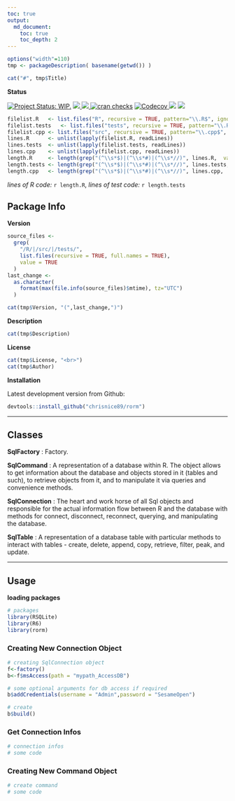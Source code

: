 ```yaml
---
toc: true
output:
  md_document:
    toc: true
    toc_depth: 2
---
```


<!-- README.md is generated from README.Rmd. Please edit that file -->

```r
options("width"=110)
tmp <- packageDescription( basename(getwd()) )
```

```r
cat("#", tmp$Title)
```


**Status**

[![Project Status: WIP.](https://www.repostatus.org/badges/latest/wip.svg)](http://www.repostatus.org/#wip)
<a href="https://travis-ci.org/chrisnice89/rorm">
<img src="https://api.travis-ci.org/chrisnice89/rorm.svg?branch=master">
<a/>
<a href="https://cran.r-project.org/package=rorm">
<img src="http://www.r-pkg.org/badges/version/rorm">
</a>
[![cran checks](https://cranchecks.info/badges/summary/reshape)](https://cran.r-project.org/web/checks/check_results_reshape.html)
<a href="https://codecov.io/gh/chrisnice89/rorm">
<img src="https://codecov.io/gh/chrisnice89/rorm/branch/master/graph/badge.svg" alt="Codecov" />
</a>
<img src="http://cranlogs.r-pkg.org/badges/grand-total/rorm">
<img src="http://cranlogs.r-pkg.org/badges/rorm">


```r
filelist.R   <- list.files("R", recursive = TRUE, pattern="\\.R$", ignore.case = TRUE, full.names = TRUE)
filelist.tests   <- list.files("tests", recursive = TRUE, pattern="\\.R$", ignore.case = TRUE, full.names = TRUE)
filelist.cpp <- list.files("src", recursive = TRUE, pattern="\\.cpp$", ignore.case = TRUE, full.names = TRUE)
lines.R      <- unlist(lapply(filelist.R, readLines))
lines.tests  <- unlist(lapply(filelist.tests, readLines))
lines.cpp    <- unlist(lapply(filelist.cpp, readLines))
length.R     <- length(grep("(^\\s*$)|(^\\s*#)|(^\\s*//)", lines.R,  value = TRUE, invert = TRUE))
length.tests <- length(grep("(^\\s*$)|(^\\s*#)|(^\\s*//)", lines.tests,  value = TRUE, invert = TRUE))
length.cpp   <- length(grep("(^\\s*$)|(^\\s*#)|(^\\s*//)", lines.cpp,  value = TRUE, invert = TRUE))
```

*lines of R code:* `r length.R`, *lines of test code:* `r length.tests`


## Package Info

**Version**

```r
source_files <- 
  grep(
    "/R/|/src/|/tests/",
    list.files(recursive = TRUE, full.names = TRUE), 
    value = TRUE
  )
last_change <- 
  as.character(
    format(max(file.info(source_files)$mtime), tz="UTC")
  )
```


```r
cat(tmp$Version, "(",last_change,")")
```


**Description**

```r
cat(tmp$Description)
```


**License**

```r
cat(tmp$License, "<br>")
cat(tmp$Author)
```


**Installation**

Latest development version from Github:

```r
devtools::install_github("chrisnice89/rorm")
```



------------------------------------------------------------------------

## Classes

**SqlFactory** : Factory. 

**SqlCommand** : A representation of a database within R. The object allows to 
get information about the database and objects stored in it (tables and such), 
to retrieve objects from it, and to manipulate it via queries and convenience methods. 

**SqlConnection** : The heart and work horse of all Sql objects and responsible for 
the actual information flow between R and the database with methods for connect, 
disconnect, reconnect, querying, and manipulating the database. 

**SqlTable** : A representation of a database table with particular methods to interact with tables - create, delete, append, copy, retrieve, filter, peak, 
and update.


------------------------------------------------------------------------


## Usage

**loading packages**

```r
# packages
library(RSQLite)
library(R6)
library(rorm)
```


### Creating New Connection Object

```r
# creating SqlConnection object
f<-factory()
b<-f$msAccess(path = "mypath_AccessDB")

# some optional arguments for db access if required
b$addCredentials(username = "Admin",password = "SesameOpen")

# create
b$build()
```



### Get Connection Infos

```r
# connection infos
# some code
```



### Creating New Command Object

```r
# create command
# some code
```
